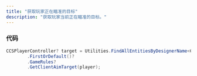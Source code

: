 ```yaml
---
title: "获取玩家正在瞄准的目标"
description: "获取玩家当前正在瞄准的目标。"
---
```


### 代码

```csharp
CCSPlayerController? target = Utilities.FindAllEntitiesByDesignerName<CCSGameRulesProxy>("cs_gamerules")?
        .FirstOrDefault()?
        .GameRules?
        .GetClientAimTarget(player);
```